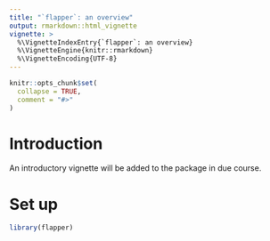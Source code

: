```yaml
---
title: "`flapper`: an overview"
output: rmarkdown::html_vignette
vignette: >
  %\VignetteIndexEntry{`flapper`: an overview}
  %\VignetteEngine{knitr::rmarkdown}
  %\VignetteEncoding{UTF-8}
---
```


```r
knitr::opts_chunk$set(
  collapse = TRUE,
  comment = "#>"
)
```

# Introduction 

An introductory vignette will be added to the package in due course. 

# Set up 

```r
library(flapper)
```
